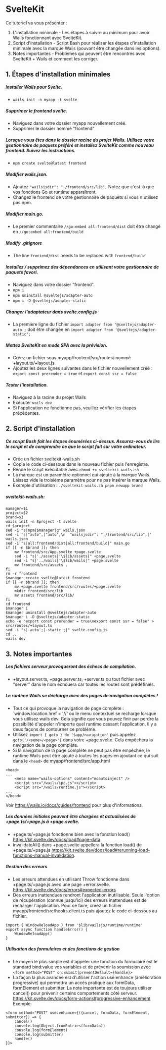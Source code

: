 # SvelteKit

Ce tutoriel va vous présenter :

1. L'installation minimale - Les étapes à suivre au minimum pour avoir Wails fonctionnant avec SvelteKit.
2. Script d'installation - Script Bash pour réaliser les étapes d'installation minimale avec la marque Wails (pouvant être changée dans les options).
3. Notes importantes - Problèmes qui peuvent être rencontrés avec SvelteKit + Wails et comment les corriger.

## 1. Étapes d'installation minimales

##### Installer Wails pour Svelte.

- `wails init -n myapp -t svelte`

##### Supprimer le frontend svelte.

- Naviguez dans votre dossier myapp nouvellement créé.
- Supprimer le dossier nommé "frontend"

##### Lorsque vous êtes dans le dossier racine du projet Wails. Utilisez votre gestionnaire de paquets préféré et installez SvelteKit comme nouveau frontend.  Suivez les instructions.

- `npm create svelte@latest frontend`

##### Modifier wails.json.

- Ajoutez `"wailsjsdir": "./frontend/src/lib",` Notez que c'est là que vos fonctions Go et runtime apparaîtront.
- Changez le frontend de votre gestionnaire de paquets si vous n'utilisez pas npm.

##### Modifier main.go.

- Le premier commentaire `//go:embed all:frontend/dist` doit être changé en `//go:embed all:frontend/build`

##### Modify .gitignore

- The line `frontend/dist` needs to be replaced with `frontend/build`

##### Installez / supprimez des dépendances en utilisant votre gestionnaire de paquets favori.

- Naviguez dans votre dossier "frontend".
- `npm i`
- `npm uninstall @sveltejs/adapter-auto`
- `npm i -D @sveltejs/adapter-static`

##### Changer l'adaptateur dans svelte.config.js

- La première ligne du fichier `import adapter from '@sveltejs/adapter-auto';` doit être changée en `import adapter from '@sveltejs/adapter-static';`

##### Mettez SvelteKit en mode SPA avec la prévision.

- Créez un fichier sous myapp/frontend/src/routes/ nommé +layout.ts/+layout.js.
- Ajoutez les deux lignes suivantes dans le fichier nouvellement créé : `export const prerender = true` et `export const ssr = false`

##### Tester l'installation.

- Naviguez à la racine du projet Wails
- Exécuter `wails dev`
- Si l'application ne fonctionne pas, veuillez vérifier les étapes précédentes.

## 2. Script d'installation

##### Ce script Bash fait les étapes énumérées ci-dessus.  Assurez-vous de lire le script et de comprendre ce que le script fait sur votre ordinateur.

- Crée un fichier sveltekit-wails.sh
- Copie le code ci-dessous dans le nouveau fichier puis l'enregistre.
- Rende le script exécutable avec `chmod +x sveltekit-wails.sh`
- La marque est un paramètre optionnel qui ajoute à la marque Wails.  Laissez vide le troisième paramètre pour ne pas insérer la marque Wails.
- Exemple d'utilisation : `./sveltekit-wails.sh pnpm newapp brand`

##### sveltekit-wails.sh:

```
manager=$1
project=$2
brand=$3
wails init -n $project -t svelte
cd $project
sed -i "s|npm|$manager|g" wails.json
sed -i 's|"auto",|"auto",\n  "wailsjsdir": "./frontend/src/lib",|' wails.json
sed -i "s|all:frontend/dist|all:frontend/build|" main.go
if [[ -n $brand ]]; then
	mv frontend/src/App.svelte +page.svelte
	sed -i "s|'./assets|'\$lib/assets|" +page.svelte
	sed -i "s|'../wails|'\$lib/wails|" +page.svelte
	mv frontend/src/assets .
fi
rm -r frontend
$manager create svelte@latest frontend
if [[ -n $brand ]]; then
	mv +page.svelte frontend/src/routes/+page.svelte
	mkdir frontend/src/lib
	mv assets frontend/src/lib/
fi
cd frontend
$manager i
$manager uninstall @sveltejs/adapter-auto
$manager i -D @sveltejs/adapter-static
echo -e "export const prerender = true\nexport const ssr = false" > src/routes/+layout.ts
sed -i "s|-auto';|-static';|" svelte.config.js
cd ..
wails dev
```

## 3. Notes importantes

##### Les fichiers serveur provoqueront des échecs de compilation.

- \+layout.server.ts, +page.server.ts, +server.ts ou tout fichier avec "server" dans le nom échouera car toutes les routes sont prédéfinies.

##### Le runtime Wails se décharge avec des pages de navigation complètes !

- Tout ce qui provoque la navigation de page complète : \`window.location.href = '/<some>/<page>' ou le menu contextuel se recharge lorsque vous utilisez wails dev.  Cela signifie que vous pouvez finir par perdre la possibilité d'appeler n'importe quel runtime cassant l'application. Il y a deux façons de contourner ce problème.
- Utilisez `import { goto } de '$app/navigation'` puis appelez `goto('/<some>/<page>')` dans votre +page.svelte. Cela empêchera la navigation de la page complète.
- Si la navigation de la page complète ne peut pas être empêchée, le runtime Wails peut être ajouté à toutes les pages en ajoutant ce qui suit dans le `<head>` de myapp/frontend/src/app.html

```
<head>
...
	<meta name="wails-options" content="noautoinject" />
	<script src="/wails/ipc.js"></script>
	<script src="/wails/runtime.js"></script>
...
</head>
```

Voir https://wails.io/docs/guides/frontend pour plus d'informations.

##### Les données initiales peuvent être chargées et actualisées de +page.ts/+page.js à +page.svelte.

- \+page.ts/+page.js fonctionne bien avec la fonction load() https://kit.svelte.dev/docs/load#page-data
- invalidateAll() dans +page.svelte appellera la fonction load() de +page.ts/+page.js https://kit.svelte.dev/docs/load#rerunning-load-functions-manual-invalidation.

##### Gestion des erreurs

- Les erreurs attendues en utilisant Throw fonctionne dans +page.ts/+page.js avec une page +error.svelte. https://kit.svelte.dev/docs/errors#expected-errors
- Des erreurs inattendues rendront l'application inutilisable.  Seule l'option de récupération (connue jusqu'ici) des erreurs inattendues est de recharger l'application.  Pour ce faire, créez un fichier myapp/frontend/src/hooks.client.ts puis ajoutez le code ci-dessous au fichier.

```
import { WindowReloadApp } from '$lib/wailsjs/runtime/runtime' 
export async function handleError() {
	WindowReloadApp()
}
```

##### Utilisation des formulaires et des fonctions de gestion

- Le moyen le plus simple est d'appeler une fonction du formulaire est le standard bind:value vos variables et de prévenir la soumission avec `<form method="POST" on:submit|preventDefault={handle}>`
- La façon la plus avancée est d'utiliser l'action use:enhance (amélioration progressive) qui permettra un accès pratique aux formData, formElement et submitter.  La note importante est de toujours utiliser cancel() pour prévenir certains comportements côté serveur.  https://kit.svelte.dev/docs/form-actions#progressive-enhancement  Exemple:

```
<form method="POST" use:enhance={({cancel, formData, formElement, submitter}) => {
	cancel()
	console.log(Object.fromEntries(formData))
	console.log(formElement)
	console.log(submitter)
	handle()
}}>
```
